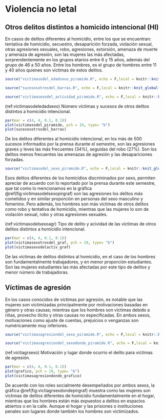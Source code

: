 # Violencia no letal

## Otros delitos distintos a homicido intencional (HI)

En casos de delitos diferentes al homicidio, entre los que se encuentran: tentativa de homicidio, secuestro, desaparición forzada, violación sexual, otras agresiones sexuales, robo, agresiones, extorsión, amenaza de muerte y amenaza de agresión, son las mujeres las más afectadas, sorprendentemente en los grupos etarios entre 6 y 15 años, además del grupo de 46 a 50 años. Entre los hombres, es el grupo de hombres entre 11 y 40 años quienes son víctimas de estos delitos.

```r
source("victimasodel_edadsexo_piramide.R", echo = F,local = knitr::knit_global())
```



```r
source("sucesosotrosdel_barras.R", echo = F,local = knitr::knit_global())
```


```r
source("victimasexodel_actividad_piramide.R", echo = F,local = knitr::knit_global())
```


(ref:victimasodeledadsexo) Número víctimas y sucesos de otros delitos distintos a homicidio intencional.

```r
par(mar = c(4, 4, 0.1, 0.1))
plot(victimasodel_piramide, pch = 19, type= "b")
plot(sucesosotrosdel_barras)

```

De los delitos diferentes al homicidio intencional, en los más de 500 sucesos informados por la prensa durante el semestre, son las agresiones graves y leves las más frecuentes (34%), seguidas del robo (27%). Son los delitos menos frecuentes las amenazas de agresión y las desapariciones forzadas.

```r
source("victimasodel_sexo_piramide.R", echo = F,local = knitr::knit_global())
```

Esos delitos diferentes de los homicidios discriminados por sexo, permiten apreciar de acuerdo con lo reportado por la prensa durante este semestre, que tal como lo mencionamos en la gráfica \@ref(fig:victimasodelsexopirgraf) son las agresiones los delitos más cometidos y en similar proporción en personas del sexo masculino y femenino. Pero además, los hombres son más víctimas de otros delitos como robo y tentativa de homicidio, mientras que las mujeres lo son de violación sexual, robo y otras agresiones sexuales.

(ref:victimasodelsexoagr) Tipo de delito y acividad de las víctimas de otros delitos distintos a homicidio intencional.

```r
par(mar = c(4, 4, 0.1, 0.1))
plot(victimasexotrosdel_graf, pch = 19, type= "b")
plot(victimasexodelactiv_graf)
```

De las víctimas de delitos distintos al homicidio, en el caso de los hombres son fundamentalmente trabajadores, y en menor proporción estudiantes. Son las mujeres estudiantes las más afectadas por este tipo de delitos y menor número de trabajadoras.

## Víctimas de agresión

En los casos conocidos de víctimas por agresión, es notable que las mujeres son victimizadas principalmente por motivaciones basadas en género y otras causas; mientras que los hombres son víctimas debido a riñas, provecho ilícito y otras causas no especificadas. En ambos sexos, motivaciones como ajuste de cuentas, prejuicios o venganzas son numéricamente muy inferiores.

```r
source("victimasagresiondel_sexo_piramide.R", echo = F,local = knitr::knit_global())
```


```r
source("victimasagresiondel_sexodonde_piramide.R", echo = F,local = knitr::knit_global())
```


(ref:victiagrsexo) Motivación y lugar donde ocurrio el delito para víctimas de agresión.

```r
par(mar = c(4, 4, 0.1, 0.1))
plot(grafico, pch = 19, type= "b")
plot(victimasagresiondonde_grafico)
```

De acuerdo con los roles socialmente desempeñados por ambos sexos, la gráfica \@ref(fig:victiagrsexdondepirgraf) muestra como las mujeres son víctimas de delitos diferentes de homicidio fundamentalmente en el hogar, mientras que los hombres están más expuestos a delitos en espacios abiertos o en la calle. Aunque el hogar y las prisiones o instituciones penales son lugares donde también los hombres son victimizados.

